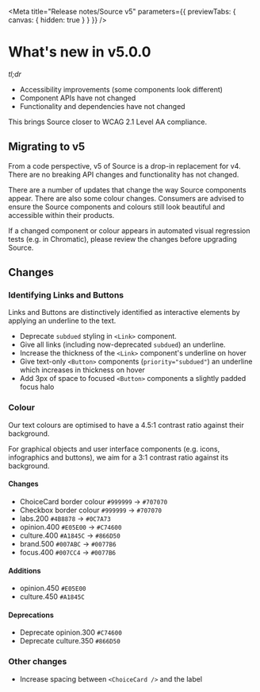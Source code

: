 
<Meta
	title="Release notes/Source v5"
	parameters={{ previewTabs: { canvas: { hidden: true } } }}
/>

# What's new in v5.0.0

_tl;dr_

-	Accessibility improvements (some components look different)
-   Component APIs have not changed
-   Functionality and dependencies have not changed

This brings Source closer to WCAG 2.1 Level AA compliance.

## Migrating to v5

From a code perspective, v5 of Source is a drop-in replacement for v4. There are no
breaking API changes and functionality has not changed.

There are a number of updates that change the way Source components appear. There are
also some colour changes. Consumers are advised to ensure the Source components
and colours still look beautiful and accessible within their products.

If a changed component or colour appears in automated visual regression tests (e.g. in
Chromatic), please review the changes before upgrading Source.

## Changes

### Identifying Links and Buttons

Links and Buttons are distinctively identified as interactive elements by applying
 an underline to the text.

- Deprecate `subdued` styling in `<Link>` component.
- Give all links (including now-deprecated `subdued`) an underline.
- Increase the thickness of the `<Link>` component's underline on hover
- Give text-only `<Button>` components (`priority="subdued"`) an underline which increases in thickness on hover
- Add 3px of space to focused `<Button>` components a slightly padded focus halo

### Colour

Our text colours are optimised to have a 4.5:1 contrast ratio against their background.

For graphical objects and user interface components (e.g. icons, infographics and buttons),
we aim for a 3:1 contrast ratio against its background.

#### Changes

- ChoiceCard border colour `#999999` -> `#707070`
- Checkbox border colour `#999999` -> `#707070`
- labs.200 `#4B8878` -> `#0C7A73`
- opinion.400 `#E05E00` -> `#C74600`
- culture.400 `#A1845C` -> `#866D50`
- brand.500  `#007ABC` -> `#0077B6`
- focus.400 `#007CC4` -> `#0077B6`

#### Additions

- opinion.450 `#E05E00`
- culture.450 `#A1845C`

#### Deprecations

- Deprecate opinion.300 `#C74600`
- Deprecate culture.350 `#866D50`

### Other changes

- Increase spacing between `<ChoiceCard />` and the label

